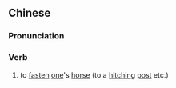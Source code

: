 {{also|系马}}
==Chinese==
{{zh-forms|s=系马}}

===Pronunciation===
{{zh-pron
|m=xìmǎ
|cat=v
}}

===Verb===
{{zh-verb}}

# {{lb|zh|archaic}} to [[fasten]] [[one]]'s [[horse]] (to a [[hitching]] [[post]] etc.)